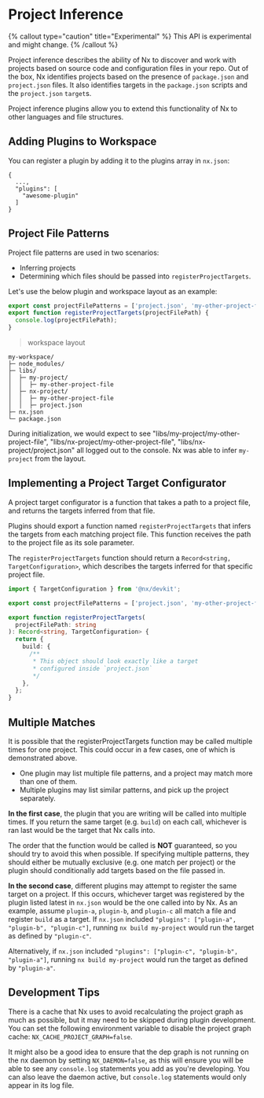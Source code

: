 # Project Inference

{% callout type="caution" title="Experimental" %}
This API is experimental and might change.
{% /callout %}

Project inference describes the ability of Nx to discover and work with projects based on source code and configuration files in your repo. Out of the box, Nx identifies projects based on the presence of `package.json` and `project.json` files. It also identifies targets in the `package.json` scripts and the `project.json` `target`s.

Project inference plugins allow you to extend this functionality of Nx to other languages and file structures.

## Adding Plugins to Workspace

You can register a plugin by adding it to the plugins array in `nx.json`:

```jsonc {% fileName="nx.json" %}
{
  ...,
  "plugins": [
    "awesome-plugin"
  ]
}
```

## Project File Patterns

Project file patterns are used in two scenarios:

- Inferring projects
- Determining which files should be passed into `registerProjectTargets`.

Let's use the below plugin and workspace layout as an example:

```typescript {% fileName="libs/awesome-plugin/index.ts" %}
export const projectFilePatterns = ['project.json', 'my-other-project-file'];
export function registerProjectTargets(projectFilePath) {
  console.log(projectFilePath);
}
```

> workspace layout

```text
my-workspace/
├─ node_modules/
├─ libs/
│  ├─ my-project/
│  │  ├─ my-other-project-file
│  ├─ nx-project/
│  │  ├─ my-other-project-file
│  │  ├─ project.json
├─ nx.json
└─ package.json

```

During initialization, we would expect to see "libs/my-project/my-other-project-file", "libs/nx-project/my-other-project-file", "libs/nx-project/project.json" all logged out to the console. Nx was able to infer `my-project` from the layout.

## Implementing a Project Target Configurator

A project target configurator is a function that takes a path to a project file, and returns the targets inferred from that file.

Plugins should export a function named `registerProjectTargets` that infers the targets from each matching project file. This function receives the path to the project file as its sole parameter.

The `registerProjectTargets` function should return a `Record<string, TargetConfiguration>`, which describes the targets inferred for that specific project file.

```typescript
import { TargetConfiguration } from '@nx/devkit';

export const projectFilePatterns = ['project.json', 'my-other-project-file'];

export function registerProjectTargets(
  projectFilePath: string
): Record<string, TargetConfiguration> {
  return {
    build: {
      /**
       * This object should look exactly like a target
       * configured inside `project.json`
       */
    },
  };
}
```

## Multiple Matches

It is possible that the registerProjectTargets function may be called multiple times for one project. This could occur in a few cases, one of which is demonstrated above.

- One plugin may list multiple file patterns, and a project may match more than one of them.
- Multiple plugins may list similar patterns, and pick up the project separately.

**In the first case**, the plugin that you are writing will be called into multiple times. If you return the same target (e.g. `build`) on each call, whichever is ran last would be the target that Nx calls into.

The order that the function would be called is **NOT** guaranteed, so you should try to avoid this when possible. If specifying multiple patterns, they should either be mutually exclusive (e.g. one match per project) or the plugin should conditionally add targets based on the file passed in.

**In the second case**, different plugins may attempt to register the same target on a project. If this occurs, whichever target was registered by the plugin listed latest in `nx.json` would be the one called into by Nx. As an example, assume `plugin-a`, `plugin-b`, and `plugin-c` all match a file and register `build` as a target. If `nx.json` included `"plugins": ["plugin-a", "plugin-b", "plugin-c"]`, running `nx build my-project` would run the target as defined by `"plugin-c"`.

Alternatively, if `nx.json` included `"plugins": ["plugin-c", "plugin-b", "plugin-a"]`, running `nx build my-project` would run the target as defined by `"plugin-a"`.

## Development Tips

There is a cache that Nx uses to avoid recalculating the project graph as much as possible, but it may need to be skipped during plugin development. You can set the following environment variable to disable the project graph cache: `NX_CACHE_PROJECT_GRAPH=false`.

It might also be a good idea to ensure that the dep graph is not running on the nx daemon by setting `NX_DAEMON=false`, as this will ensure you will be able to see any `console.log` statements you add as you're developing. You can also leave the daemon active, but `console.log` statements would only appear in its log file.

